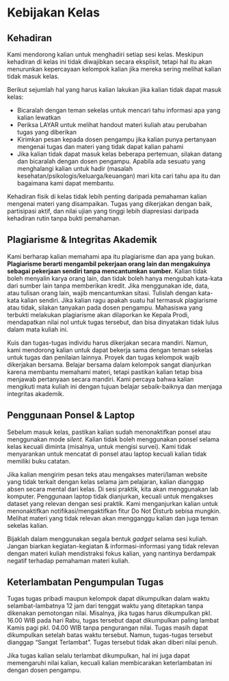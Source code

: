 # Kebijakan Kelas {.unnumbered}

## Kehadiran

Kami mendorong kalian untuk menghadiri setiap sesi kelas. Meskipun kehadiran di kelas ini tidak diwajibkan secara eksplisit, tetapi hal itu akan menurunkan kepercayaan kelompok kalian jika mereka sering melihat kalian tidak masuk kelas.

Berikut sejumlah hal yang harus kalian lakukan jika kalian tidak dapat masuk kelas:

-   Bicaralah dengan teman sekelas untuk mencari tahu informasi apa yang kalian lewatkan
-   Periksa LAYAR untuk melihat handout materi kuliah atau perubahan tugas yang diberikan
-   Kirimkan pesan kepada dosen pengampu jika kalian punya pertanyaan mengenai tugas dan materi yang tidak dapat kalian pahami
-   Jika kalian tidak dapat masuk kelas beberapa pertemuan, silakan datang dan bicaralah dengan dosen pengampu. Apabila ada sesuatu yang menghalangi kalian untuk hadir (masalah kesehatan/psikologis/keluarga/keuangan) mari kita cari tahu apa itu dan bagaimana kami dapat membantu.

::: callout-important
Kehadiran fisik di kelas tidak lebih penting daripada pemahaman kalian mengenai materi yang disampaikan. Tugas yang dikerjakan dengan baik, partisipasi aktif, dan nilai ujian yang tinggi lebih diapresiasi daripada kehadiran rutin tanpa bukti pemahaman.
:::

## Plagiarisme & Integritas Akademik {#sec-plagiat}

Kami berharap kalian memahami apa itu plagiarisme dan apa yang bukan. **Plagiarisme berarti mengambil pekerjaan orang lain dan mengakuinya sebagai pekerjaan sendiri tanpa mencantumkan sumber.** Kalian tidak boleh menyalin karya orang lain, dan tidak boleh hanya mengubah kata-kata dari sumber lain tanpa memberikan kredit. Jika menggunakan ide, data, atau tulisan orang lain, wajib mencantumkan sitasi. Tulislah dengan kata-kata kalian sendiri. Jika kalian ragu apakah suatu hal termasuk plagiarisme atau tidak, silakan tanyakan pada dosen pengampu. Mahasiswa yang terbukti melakukan plagiarisme akan dilaporkan ke Kepala Prodi, mendapatkan nilai nol untuk tugas tersebut, dan bisa dinyatakan tidak lulus dalam mata kuliah ini.

Kuis dan tugas-tugas individu harus dikerjakan secara mandiri. Namun, kami mendorong kalian untuk dapat bekerja sama dengan teman sekelas untuk tugas dan penilaian lainnya. Proyek dan tugas kelompok wajib dikerjakan bersama. Belajar bersama dalam kelompok sangat dianjurkan karena membantu memahami materi, tetapi pastikan kalian tetap bisa menjawab pertanyaan secara mandiri. Kami percaya bahwa kalian mengikuti mata kuliah ini dengan tujuan belajar sebaik-baiknya dan menjaga integritas akademik.

## Penggunaan Ponsel & Laptop

Sebelum masuk kelas, pastikan kalian sudah menonaktifkan ponsel atau menggunakan mode *silent.* Kalian tidak boleh menggunakan ponsel selama kelas kecuali diminta (misalnya, untuk mengisi survei). Kami tidak menyarankan untuk mencatat di ponsel atau laptop kecuali kalian tidak memiliki buku catatan.

Jika kalian mengirim pesan teks atau mengakses materi/laman website yang tidak terkait dengan kelas selama jam pelajaran, kalian dianggap absen secara mental dari kelas. Di sesi praktik, kita akan menggunakan lab komputer. Penggunaan laptop tidak dianjurkan, kecuali untuk mengakses dataset yang relevan dengan sesi praktik. Kami menganjurkan kalian untuk menonaktifkan notifikasi/mengaktifkan fitur Do Not Disturb sebisa mungkin. Melihat materi yang tidak relevan akan mengganggu kalian dan juga teman sekelas kalian.

::: callout-tip
Bijaklah dalam menggunakan segala bentuk *gadget* selama sesi kuliah. Jangan biarkan kegiatan-kegiatan & informasi-informasi yang tidak relevan dengan materi kuliah mendistraksi fokus kalian, yang nantinya berdampak negatif terhadap pemahaman materi kuliah.
:::

## Keterlambatan Pengumpulan Tugas

Tugas tugas pribadi maupun kelompok dapat dikumpulkan dalam waktu selambat-lambatnya 12 jam dari tenggat waktu yang ditetapkan tanpa dikenakan pemotongan nilai. Misalnya, jika tugas harus dikumpulkan pkl. 16.00 WIB pada hari Rabu, tugas tersebut dapat dikumpulkan paling lambat Kamis pagi pkl. 04.00 WIB tanpa pengurangan nilai. Tugas masih dapat dikumpulkan setelah batas waktu tersebut. Namun, tugas-tugas tersebut dianggap "Sangat Terlambat". Tugas tersebut tidak akan diberi nilai penuh.

::: callout-caution
Jika tugas kalian selalu terlambat dikumpulkan, hal ini juga dapat memengaruhi nilai kalian, kecuali kalian membicarakan keterlambatan ini dengan dosen pengampu.
:::
